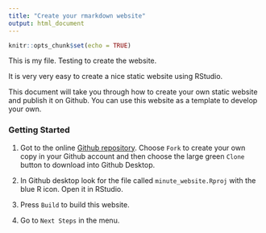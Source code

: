 ```yaml
---
title: "Create your rmarkdown website"
output: html_document
---
```


```r
knitr::opts_chunk$set(echo = TRUE)
```

This is my file. Testing to create the website. 

It is very very easy to create a nice static website using RStudio.

This document will take you through how to create your own static website and publish it on Github. You can use this website as a template to develop your own. 

### Getting Started

1. Got to the online [Github repository](https://github.com/poldham/minute_website). Choose `Fork` to create your own copy in your Github account and then choose the large green `Clone` button to download into Github Desktop. 

2. In Github desktop look for the file called `minute_website.Rproj` with the blue R icon. Open it in RStudio.

3. Press `Build` to build this website.

4. Go to `Next Steps` in the menu.

